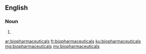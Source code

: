 ==English==

===Noun===
{{head|en|plural}}

# {{plural of|biopharmaceutical|lang=en}}

[[ar:biopharmaceuticals]]
[[fr:biopharmaceuticals]]
[[ku:biopharmaceuticals]]
[[mg:biopharmaceuticals]]
[[my:biopharmaceuticals]]